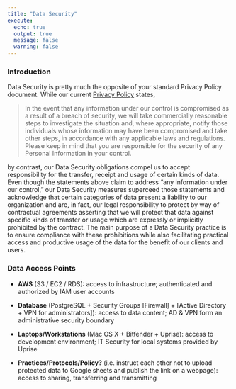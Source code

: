 ```yaml
---
title: "Data Security"
execute:
  echo: true
  output: true
  message: false
  warning: false
---
```



### Introduction

Data Security is pretty much the opposite of your standard Privacy Policy document. While our current [Privacy Policy](https://ruralinnovation.us/privacy-policy/) states,

> In the event that any information under our control is compromised as a result of a breach of security, we will take commercially reasonable steps to investigate the situation and, where appropriate, notify those individuals whose information may have been compromised and take other steps, in accordance with any applicable laws and regulations. Please keep in mind that you are responsible for the security of any Personal Information in your control.

by contrast, our Data Security obligations compel us to accept responsibility for the transfer, receipt and usage of certain kinds of data. Even though the statements above claim to address "any information under our control," our Data Security measures superceed those statements and acknowledge that certain categories of data present a liability to our organization and are, in fact, our legal responsibility to protect by way of contractual agreements asserting that we will protect that data against specific kinds of transfer or usage which are expressly or implicitly prohibited by the contract. The main purpose of a Data Security practice is to ensure compliance with these prohibitions while also facilitating practical access and productive usage of the data for the benefit of our clients and users.

### Data Access Points

  - **AWS** (S3 / EC2 / RDS): access to infrastructure; authenticated and authorized by IAM user accounts

  - **Database** (PostgreSQL + Security Groups [Firewall] + [Active Directory + VPN for administrators]): access to data content; AD & VPN form an administrative security boundary

  - **Laptops/Workstations** (Mac OS X + Bitfender + Uprise): access to development environment; IT Security for local systems provided by Uprise

  - **Practices/Protocols/Policy?** (i.e. instruct each other not to upload protected data to Google sheets and publish the link on a webpage): access to sharing, transferring and transmitting
